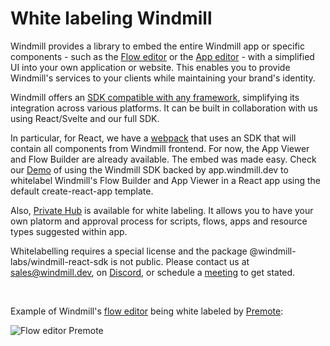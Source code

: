 
# White labeling Windmill

Windmill provides a library to embed the entire Windmill app or specific components - such as the [Flow editor](../../flows/1_flow_editor.mdx) or the [App editor](../../apps/0_app_editor/index.mdx) - with a simplified UI into your own application or website. This enables you to provide Windmill's services to your clients while maintaining your brand's identity.

Windmill offers an [SDK compatible with any framework](../15_react_sdk/index.md), simplifying its integration across various platforms. It can be built in collaboration with us using React/Svelte and our full SDK.

In particular, for React, we have a [webpack](https://github.com/windmill-labs/windmill-whitelabelling-react-webpack) that uses an SDK that will contain all components from Windmill frontend.
For now, the App Viewer and Flow Builder are already available. The embed was made easy.
Check our [Demo](https://windmill-sdk-example.com/) of using the Windmill SDK backed by app.windmill.dev to whitelabel Windmill's Flow Builder and App Viewer in a React app using the default create-react-app template.

Also, [Private Hub](../../core_concepts/32_private_hub/index.mdx) is available for white labeling. It allows you to have your own platorm and approval process for scripts, flows, apps and resource types suggested within app.

Whitelabelling requires a special license and the package @windmill-labs/windmill-react-sdk is not public. Please contact us at sales@windmill.dev,
on [Discord](https://discord.com/invite/V7PM2YHsPB), or schedule a [meeting](https://www.windmill.dev/book-demo) to get stated.

<div className="grid grid-cols-2 gap-6 mb-4">
	<DocCard
		title="Windmill React App Whitelabelling"
		description="This project showcases how Windmill can be whitelabelled in a React app using webpack."
		href="https://github.com/windmill-labs/windmill-whitelabelling-react-webpack?tab=readme-ov-file"
	/>
	<DocCard
		title="Windmill React SDK"
		description="The Windmill React SDK provides a suite of tools and components to integrate Windmill applications into React-based projects."
		href="/docs/misc/react_sdk"
	/>
	<DocCard
		title="Private Hub"
		description="Get a private Windmill Hub instance that is only accessible by your team."
		href="/docs/core_concepts/private_hub"
	/>
</div>

<br />

Example of Windmill's [flow editor](../../flows/1_flow_editor.mdx) being white labeled by [Premote](https://www.premote.nl/):

![Flow editor Premote](./premote_windmill.png.webp 'Flow editor Premote')
